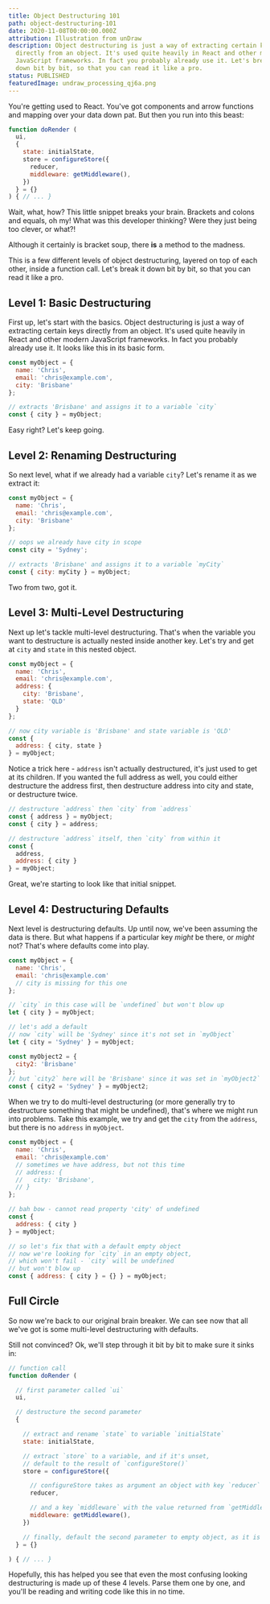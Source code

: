 ```yaml
---
title: Object Destructuring 101
path: object-destructuring-101
date: 2020-11-08T00:00:00.000Z
attribution: Illustration from unDraw
description: Object destructuring is just a way of extracting certain keys
  directly from an object. It's used quite heavily in React and other modern
  JavaScript frameworks. In fact you probably already use it. Let's break it
  down bit by bit, so that you can read it like a pro.
status: PUBLISHED
featuredImage: undraw_processing_qj6a.png
---
```

You're getting used to React. You've got components and arrow functions and mapping over your data down pat. But then you run into this beast:

```js
function doRender (
  ui,
  {
    state: initialState,
    store = configureStore({
      reducer,
      middleware: getMiddleware(),
    })
  } = {}
) { // ... }
```

Wait, what, how? This little snippet breaks your brain. Brackets and colons and equals, oh my! What was this developer thinking? Were they just being too clever, or what?! 

Although it certainly is bracket soup, there **is** a method to the madness. 

This is a few different levels of object destructuring, layered on top of each other, inside a function call. Let's break it down bit by bit, so that you can read it like a pro.

## Level 1: Basic Destructuring

First up, let's start with the basics. Object destructuring is just a way of extracting certain keys directly from an object. It's used quite heavily in React and other modern JavaScript frameworks. In fact you probably already use it. It looks like this in its basic form.

```js
const myObject = {
  name: 'Chris',
  email: 'chris@example.com',
  city: 'Brisbane'
};

// extracts 'Brisbane' and assigns it to a variable `city`
const { city } = myObject;
```

Easy right? Let's keep going.

## Level 2: Renaming Destructuring

So next level, what if we already had a variable `city`? Let's rename it as we extract it:

```js
const myObject = {
  name: 'Chris',
  email: 'chris@example.com',
  city: 'Brisbane'
};

// oops we already have city in scope
const city = 'Sydney'; 

// extracts 'Brisbane' and assigns it to a variable `myCity`
const { city: myCity } = myObject; 
```

Two from two, got it.

## Level 3: Multi-Level Destructuring

Next up let's tackle multi-level destructuring. That's when the variable you want to destructure is actually nested inside another key. Let's try and get at `city` and `state` in this nested object.

```js
const myObject = {
  name: 'Chris',
  email: 'chris@example.com',
  address: {
    city: 'Brisbane',
    state: 'QLD'
  }
};

// now city variable is 'Brisbane' and state variable is 'QLD'
const {
  address: { city, state }
} = myObject; 
```

Notice a trick here - `address` isn't actually destructured, it's just used to get at its children. If you wanted the full address as well, you could either destructure the address first, then destructure address into city and state, or destructure twice.

```js
// destructure `address` then `city` from `address`
const { address } = myObject;
const { city } = address;

// destructure `address` itself, then `city` from within it
const {
  address,
  address: { city }
} = myObject;
```

Great, we're starting to look like that initial snippet.

## Level 4: Destructuring Defaults

Next level is destructuring defaults. Up until now, we've been assuming the data is there. But what happens if a particular key *might* be there, or *might* not? That's where defaults come into play.

```js
const myObject = {
  name: 'Chris',
  email: 'chris@example.com'
  // city is missing for this one
};

// `city` in this case will be `undefined` but won't blow up
let { city } = myObject; 

// let's add a default
// now `city` will be 'Sydney' since it's not set in `myObject`
let { city = 'Sydney' } = myObject; 

const myObject2 = {
  city2: 'Brisbane'
};
// but `city2` here will be 'Brisbane' since it was set in `myObject2`
const { city2 = 'Sydney' } = myObject2; 
```

When we try to do multi-level destructuring (or more generally try to destructure something that might be undefined), that's where we might run into problems. Take this example, we try and get the `city` from the `address`, but there is no `address` in `myObject`.

```js
const myObject = {
  name: 'Chris',
  email: 'chris@example.com'
  // sometimes we have address, but not this time
  // address: {
  //   city: 'Brisbane',
  // }
};

// bah bow - cannot read property 'city' of undefined
const {
  address: { city }
} = myObject; 

// so let's fix that with a default empty object
// now we're looking for `city` in an empty object, 
// which won't fail - `city` will be undefined
// but won't blow up
const { address: { city } = {} } = myObject; 
```

## Full Circle

So now we're back to our original brain breaker. We can see now that all we've got is some multi-level destructuring with defaults. 

Still not convinced? Ok, we'll step through it bit by bit to make sure it sinks in:

```js
// function call
function doRender (

  // first parameter called `ui`
  ui,

  // destructure the second parameter
  {

    // extract and rename `state` to variable `initialState`
    state: initialState,

    // extract `store` to a variable, and if it's unset, 
    // default to the result of `configureStore()`
    store = configureStore({

      // configureStore takes as argument an object with key `reducer` (which has the value of the variable `reducer`)
      reducer,

      // and a key `middleware` with the value returned from `getMiddleware()`
      middleware: getMiddleware(),  
    })

    // finally, default the second parameter to empty object, as it is optional
  } = {}

) { // ... }
```

Hopefully, this has helped you see that even the most confusing looking destructuring is made up of these 4 levels. Parse them one by one, and you'll be reading and writing code like this in no time.